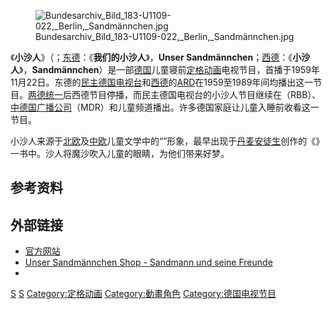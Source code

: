 {{电视节目信息框
| 颜色       = #DDDDFF
| 名称       = 小沙人
| 原名       = Sandmännchen
| 图片       = [[File:Bundesarchiv_Bild_183-1984-1126-312,_Sandmännchen,_25._Geburtstag.jpg|250px]]
| 图说       = 1984年的小沙人
| 原创       = {{link-en|格哈德·贝伦特|Gerhard Behrendt}}
| 配音       = 
| 语言       = [[德语|德语]]、[[索布语|索布语]]
| 作曲       =
| 国家       = [[德国|德国]]
| 年份       = 1949年11月22日至今
| 每集长     = 10分钟<ref>[http://www.sandmaennchen.de/programm/index.html Programm]{{dead link|date=2017年12月 |bot=InternetArchiveBot |fix-attempted=yes }} auf Sandmaenchende</ref>
| 制作公司   = {{link-de|柏林-勃兰登堡广播电台|Rundfunk Berlin-Brandenburg}}
}}

[[File:Bundesarchiv_Bild_183-U1109-022,_Berlin,_Sandmännchen.jpg|thumb]]

《'''小沙人'''》（{{lang-de|'''Sandmännchen'''}}；[[东德|东德]]：《'''我们的小沙人'''》，'''Unser Sandmännchen'''；[[西德|西德]]：《'''小沙人'''》，'''Sandmännchen'''）是一部[[德国|德国]]儿童寝前[[定格动画|定格动画]]电视节目，首播于1959年11月22日。东德的[[民主德国电视台|民主德国电视台]]和[[西德|西德]]的[[ARD|ARD]]在1959至1989年间均播出这一节目。[[两德统一|两德统一]]后西德节目停播，而民主德国电视台的小沙人节目继续在{{link-de|柏林-勃兰登堡电视台|rbb Fernsehen}}（RBB）、[[中德国广播公司|中德国广播公司]]（MDR）和{{link-de|KiKa|KiKa}}儿童频道播出。许多德国家庭让儿童入睡前收看这一节目。

小沙人来源于[[北欧|北欧]]及[[中欧|中欧]]儿童文学中的“{{link-en|沙人|Sandman}}”形象，最早出现于[[丹麦|丹麦]][[安徒生|安徒生]]创作的《{{link-en|Ole Lukøje|Ole Lukøje}}》一书中。沙人将魔沙吹入儿童的眼睛，为他们带来好梦。

{{动漫小作品}}
==参考资料==
{{reflist}}

==外部链接==
*[http://www.sandmaennchen.de/ 官方网站] {{Wayback|url=http://www.sandmaennchen.de/ |date=20140702213806 }}
*[http://www.sandmann-shop.de/ Unser Sandmännchen Shop - Sandmann und seine Freunde] {{Wayback|url=http://www.sandmann-shop.de/ |date=20051217155610 }}
*{{imdb title|id=0434733|title=Unser Sandmännchen}}

[[Category:系列動畫作品|S]]
[[Category:东德电视|S]]
[[Category:定格动画|Category:定格动画]]
[[Category:動畫角色|Category:動畫角色]]
[[Category:德国电视节目|Category:德国电视节目]]